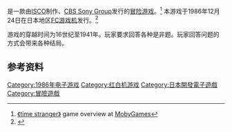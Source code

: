 {{NoteTA
| G1=Games
}}

{{vgname|时空旅人|ja=時空の旅人}}是一款由[[ISCO|ISCO]]制作、[[日本索尼音樂娛樂|CBS Sony Group]]发行的[[冒险游戏|冒险游戏]]。<ref name="mobygames">[http://www.mobygames.com/game/nes/toki-no-tabibito-time-stranger 《time stranger》] {{Wayback|url=http://www.mobygames.com/game/nes/toki-no-tabibito-time-stranger |date=20190522144139 }} game overview at [[MobyGames|MobyGames]]</ref> 本游戏于1986年12月24日在日本地区[[FC游戏机|FC游戏机]]发行。<ref name="gamefaqs">{{cite web| url = http://www.gamefaqs.com/nes/578353-toki-no-tabibito-time-stranger/data| title = Release information| publisher = [[GameFAQs|GameFAQs]]| date = | accessdate = 2015-11-26| archive-date = 2016-10-24| archive-url = https://web.archive.org/web/20161024153444/http://www.gamefaqs.com/nes/578353-toki-no-tabibito-time-stranger/data| dead-url = no}}</ref>

游戏的穿越时间为16世纪至1941年。玩家要求回答各种是非题。玩家回答问题的方式会带来各种结局。

== 参考资料 ==
{{Reflist}}

{{DEFAULTSORT:Tabi no bito}}
[[Category:1986年电子游戏|Category:1986年电子游戏]]
[[Category:红白机游戏|Category:红白机游戏]]
[[Category:日本開發電子遊戲|Category:日本開發電子遊戲]]
[[Category:冒險遊戲|Category:冒險遊戲]]

{{adventure-videogame-stub}}